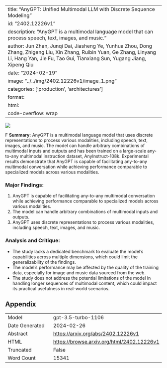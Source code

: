 
---
title: "AnyGPT: Unified Multimodal LLM with Discrete Sequence Modeling"
id: "2402.12226v1"
description: "AnyGPT is a multimodal language model that can process speech, text, images, and music."
author: Jun Zhan, Junqi Dai, Jiasheng Ye, Yunhua Zhou, Dong Zhang, Zhigeng Liu, Xin Zhang, Ruibin Yuan, Ge Zhang, Linyang Li, Hang Yan, Jie Fu, Tao Gui, Tianxiang Sun, Yugang Jiang, Xipeng Qiu
date: "2024-02-19"
image: "../../img/2402.12226v1/image_1.png"
categories: ['production', 'architectures']
format:
  html:
    code-overflow: wrap
---

![](../../img/2402.12226v1/image_1.png)

F
**Summary:**
AnyGPT is a multimodal language model that uses discrete representations to process various modalities, including speech, text, images, and music. The model can handle arbitrary combinations of multimodal inputs and outputs and has been trained on a large-scale any-to-any multimodal instruction dataset, AnyInstruct-108k. Experimental results demonstrate that AnyGPT is capable of facilitating any-to-any multimodal conversation while achieving performance comparable to specialized models across various modalities.

### Major Findings:
1. AnyGPT is capable of facilitating any-to-any multimodal conversation while achieving performance comparable to specialized models across various modalities.
2. The model can handle arbitrary combinations of multimodal inputs and outputs.
3. AnyGPT uses discrete representations to process various modalities, including speech, text, images, and music.

### Analysis and Critique:
- The study lacks a dedicated benchmark to evaluate the model's capabilities across multiple dimensions, which could limit the generalizability of the findings.
- The model's performance may be affected by the quality of the training data, especially for image and music data sourced from the web.
- The study does not address the potential limitations of the model in handling longer sequences of multimodal content, which could impact its practical usefulness in real-world scenarios.

## Appendix

|          |          |
|----------|----------|
| Model     | gpt-3.5-turbo-1106       |
| Date Generated     | 2024-02-26       |
| Abstract | [https://arxiv.org/abs/2402.12226v1](https://arxiv.org/abs/2402.12226v1)        |
| HTML     | [https://browse.arxiv.org/html/2402.12226v1](https://browse.arxiv.org/html/2402.12226v1)       |
| Truncated       | False       |
| Word Count       | 15341       |